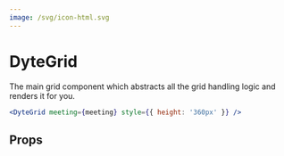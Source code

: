```yaml
---
image: /svg/icon-html.svg
---
```


# DyteGrid

The main grid component which abstracts all the grid handling logic and renders
it for you.

```jsx
<DyteGrid meeting={meeting} style={{ height: '360px' }} />
```

## Props

<PropsTable of="dyte-grid" />
